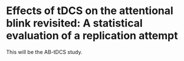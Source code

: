 # Effects of tDCS on the attentional blink revisited: A statistical evaluation of a replication attempt {#AB_tDCS-EEG}
\chaptermark{Replicating tDCS effects on the attentional blink}

This will be the AB-tDCS study.
